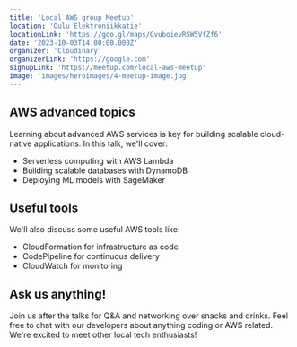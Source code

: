 ```yaml
---
title: 'Local AWS group Meetup'
location: 'Oulu Elektroniikkatie'
locationLink: 'https://goo.gl/maps/GvuboievRSW5VfZf6'
date: '2023-10-03T14:00:00.000Z'
organizer: 'Cloudinary'
organizerLink: 'https://google.com'
signupLink: 'https://meetup.com/local-aws-meetup'
image: 'images/heroimages/4-meetup-image.jpg'
---
```


## AWS advanced topics

Learning about advanced AWS services is key for building scalable cloud-native applications. 
In this talk, we'll cover:

- Serverless computing with AWS Lambda
- Building scalable databases with DynamoDB
- Deploying ML models with SageMaker

## Useful tools

We'll also discuss some useful AWS tools like:
- CloudFormation for infrastructure as code
- CodePipeline for continuous delivery
- CloudWatch for monitoring

## Ask us anything!
Join us after the talks for Q&A and networking over snacks and drinks. 
Feel free to chat with our developers about anything coding or AWS related. 
We're excited to meet other local tech enthusiasts!

